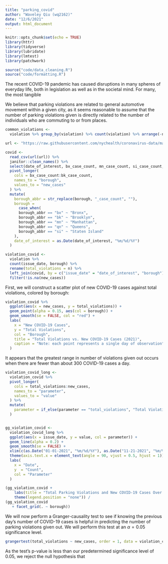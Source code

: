 ```yaml
---
title: "parking_covid"
author: "Waveley Qiu (wq2162)"
date: "12/6/2021"
output: html_document
---
```


```r
knitr::opts_chunk$set(echo = TRUE)
library(httr)
library(tidyverse)
library(lubridate)
library(lmtest)
library(patchwork)

source("code/data_cleaning.R")
source("code/formatting.R")
```

The recent COVID-19 pandemic has caused disruptions in many spheres of everyday life, both in legislation as well as in the societal mind. For many, the most tangible 

We believe that parking violations are related to general automotive movement within a given city, as it seems reasonable to assume that the number of parking violations given is directly related to the number of individuals who are commuting to or from places. 

```r

common_violations <-
  violation %>% group_by(violation) %>% count(violation) %>% arrange(-n)

url <- "https://raw.githubusercontent.com/nychealth/coronavirus-data/master/trends/data-by-day.csv"

covid <- 
  read_csv(url(url)) %>%
  janitor::clean_names() %>%
  select(date_of_interest, bx_case_count, mn_case_count, si_case_count, qn_case_count, bk_case_count) %>%
  pivot_longer(
    cols = bx_case_count:bk_case_count,
    names_to = "borough",
    values_to = "new_cases"
  ) %>%
  mutate(
    borough_abbr = str_replace(borough, "_case_count", ""),
    borough = 
      case_when(
      borough_abbr == "bx" ~ "Bronx",
      borough_abbr == "bk" ~ "Brooklyn",
      borough_abbr == "mn" ~ "Manhattan",
      borough_abbr == "qn" ~ "Queens",
      borough_abbr == "si" ~ "Staten Island"
    ),
    date_of_interest = as.Date(date_of_interest, "%m/%d/%Y")
  ) 

violation_covid <-
  violation %>% 
  count(issue_date, borough) %>%
  rename(total_violations = n) %>%
  left_join(covid, by = c("issue_date" = "date_of_interest", "borough"))  %>%
  filter(!is.na(new_cases))
```

First, we will construct a scatter plot of new COVID-19 cases against total violations, colored by borough:

```r
violation_covid %>%
  ggplot(aes(x = new_cases, y = total_violations)) +
  geom_point(alpha = 0.15, aes(col = borough)) +
  geom_smooth(se = FALSE, col = "red") +
  labs(
    x = "New COVID-19 Cases",
    y = "Total Violations",
    col = "Borough",
    title = "Total Violations vs. New COVID-19 Cases (2021)",
    caption = "Note: each point represents a single day of observation"
  )
```

It appears that the greatest range in number of violations given out occurs when there are fewer than about 300 COVID-19 cases a day. 


```r
violation_covid_long <-
  violation_covid %>% 
  pivot_longer(
    cols = total_violations:new_cases,
    names_to = "parameter",
    values_to = "value"
  ) %>%
  mutate(
    parameter = if_else(parameter == "total_violations", "Total Violations", if_else(parameter == "new_cases", "Total New COVID-19 Cases", ""))
  )


gg_violation_covid <- 
  violation_covid_long %>% 
  ggplot(aes(x = issue_date, y = value, col = parameter)) +
  geom_line(alpha = 0.2) + 
  geom_smooth(se = FALSE) +
  xlim(c(as.Date("01-01-2021", "%m/%d/%Y"), as.Date("11-21-2021", "%m/%d/%Y"))) +
  theme(axis.text.x = element_text(angle = 90, vjust = 0.5, hjust = 1)) +
  labs(
    x = "Date",
    y  = "Count",
    col = "Parameter"
  )

(gg_violation_covid + 
    labs(title = "Total Parking Violations and New COVID-19 Cases Over Time\n(2021)") +
    theme(legend.position = "none")) / 
(gg_violation_covid  
   + facet_grid(. ~ borough))
```

We will now perform a Granger-causality test to see if knowing the previous day's number of COVID-19 cases is helpful in predicting the number of parking violations given out. We will perform this test at an $\alpha = 0.05$ significance level. 

```r
grangertest(total_violations ~ new_cases, order = 1, data = violation_covid)
```

As the test's p-value is less than our predetermined significance level of 0.05, we reject the null hypothesis that  



























